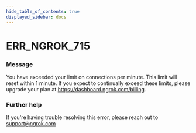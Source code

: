 ```yaml
---
hide_table_of_contents: true
displayed_sidebar: docs
---
```



# ERR_NGROK_715

### Message

You have exceeded your limit on connections per minute. This limit will reset within 1 minute. If you expect to continually exceed these limits, please upgrade your plan at https://dashboard.ngrok.com/billing.

<ErrorDetails error="err_ngrok_715" />

### Further help

If you're having trouble resolving this error, please reach out to [support@ngrok.com](mailto:support@ngrok.com?subject=Help%20with%20ERR_NGROK_715)
